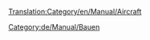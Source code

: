 [[Translation:Category/en/Manual/Aircraft]]


{{en/Bilingual box|de
|Artikel, die Flugzeuge, Flughäfen und Flugzeugmanagement behandeln, sind hier aufgelistet.
|Articles relating to aircraft, airports and aircraft management are listed here.}}
[[Category:de/Manual/Bauen]]